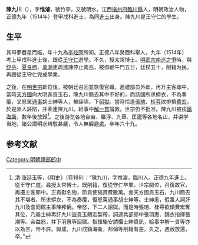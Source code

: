 '''陳九川'''（{{bd|1494年||1562年|}}），字'''惟濬'''，號竹亭，又號明水，江西[[撫州府|撫州府]][[臨川縣|臨川縣]]人，明朝政治人物，正德九年（1514年）登甲戌科進士，為同[[進士|進士]]出身。陳九川是王守仁的學生。

==生平==
其母夢吞星而娠，年十九為[[李夢陽|李崆同]]所知。正德八年癸酉科舉人，九年（1514年）考上甲戌科進士後，跟從[[王守仁|王守仁]]遊學。不久，授太常博士。[[明武宗南巡之爭|明武宗南巡之爭]]時，與[[舒芬|舒芬]]、[[夏良勝|夏良勝]]、[[萬潮|萬潮]]連疏進諫停止南巡，被绑跪午門五日，廷杖五十，削籍为民。再跟從王守仁完成學業。

之後，在[[明世宗|明世宗]]即位後，被朝廷召回並恢復官職，進禮部员外郎，再升主客郎中。當時[[天方|天方國]]向大明進貢玉石，陳九川簡去其中不好的，而該國所求蟒衣，不為奏覆，又怒駡[[通事|通事]]胡士紳等人，被誣陷，下[[詔獄|詔獄]]。當時恰逢[[張璁|張璁]]、[[桂萼|桂萼]]欲排擠[[費宏|費宏]]，於是派人誣陷，并牽連陳九川。給事中[[解一貫|解一貫]]論救，世宗仍不批准。陳九川被戍[[鎮海衞|鎮海衞]]，數年後放歸<ref>[[清|清]]·[[张廷玉|张廷玉]]等，《[[明史|明史]]》（卷189）：“陳九川，字惟濬，臨川人。正德九年進士。從王守仁遊。尋授太常博士。既削籍，復從守仁卒業。世宗嗣位，召復故官，再遷主客郎中。正貢獻名物，節貢使犒賞費數萬。會天方國貢玉石，九川簡去其不堪者，所求蟒衣，不為奏覆，復怒罵通事胡士紳等。士紳恚，假番人詞訐九川及會同館主事陳邦偁。帝怒，下二人詔獄。而是時張璁、桂萼欲傾費宏奪其位，乃屬士紳再訐九川盜貢玉饋宏製帶，詞連兵部郎中張羽{{PUA|}}惠、錦衣指揮張潮等。帝益怒，幷下羽{{PUA|}}惠等詔獄。指揮駱安請攝士紳質訊，給事中解一貫等亦以為言，帝不許。獄成，九川戍鎮海衞，邦偁等削籍有差。久之，遇赦放還，卒。”</ref>。之後游览各地台宕、羅浮、九華、匡廬等各地名山，并讲学当地，諸公謂明水辨駁甚嚴，令人無躱避處。卒年六十九。

==参考文献==
{{reflist}}
{{明朝人物小作品}}
{{正德九年甲戌科殿試金榜}}
{{DEFAULTSORT:Chen陈}}
[[Category:明朝禮部郎中|Category:明朝禮部郎中]]